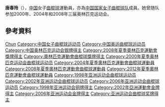 {{Infobox sportsperson
| headercolor    = #E9967A
| name           = 唐春玲
| image          =
| imagesize      = 
| caption        =
| birthname      =
| fullname       =
| nickname       =
| nationality    = 
| residence      =
| birthdate      = {{birth_date_and_age|1976|6|24}}<ref name="伦敦奥运">{{cite web|title=2012伦敦奥运会中国体育代表团成员名录 - 唐春玲|url=http://2012teamchina.olympic.cn/index.php/personview/persons/16332|accessdate=2012-07-15|archive-date=2012-08-15|archive-url=https://web.archive.org/web/20120815035731/http://2012teamchina.olympic.cn/index.php/personview/persons/16332|dead-url=no}}{{zh-cn}}</ref>
| birthplace     = {{CHN}}
| height         = {{height|m=1.63}}<ref name="伦敦奥运"/>
| weight         = {{weight|kg=62}}<ref name="伦敦奥运"/>
| website        = 
| country        = {{CHN}}
| sport          = 女子[[曲棍球|曲棍球]]
| collegeteam    =
| club           =
| team           =
| turnedpro      =
| coach          =
| retired        =
| coaching       =
| worlds         =
| regionals      =
| nationals      =
| olympics       =
| paralympics    =
| highestranking =
| pb             =
| medaltemplates = 
| show-medals    = yes
}}
'''唐春玲'''（{{bd|1976年|6月24日}}），[[中国|中国]]女子[[曲棍球|曲棍球]]運動員，亦為[[中国国家女子曲棍球队|中国国家女子曲棍球队]]成員。她曾随队参加2000年、2004年和2008年三届奥林匹克运动会。

== 參考資料 ==
{{Reflist}}

{{2000年夏季奥林匹克运动会中国国家女子曲棍球队}}
{{2004年夏季奥林匹克运动会中国国家女子曲棍球队}}
{{2008年夏季奥林匹克运动会中国国家女子曲棍球队}}

{{Authority control}}
{{DEFAULTSORT:Tang Chunling}}
[[Category:唐姓|Chun]]
[[Category:中国女子曲棍球运动员|Category:中国女子曲棍球运动员]]
[[Category:中国奥运曲棍球运动员|Category:中国奥运曲棍球运动员]]
[[Category:中国奥林匹克运动会银牌得主|Category:中国奥林匹克运动会银牌得主]]
[[Category:2008年夏季奧林匹克運動會獎牌得主|Category:2008年夏季奧林匹克運動會獎牌得主]]
[[Category:奧林匹克運動會曲棍球獎牌得主|Category:奧林匹克運動會曲棍球獎牌得主]]
[[Category:2000年夏季奥林匹克运动会曲棍球运动员|Category:2000年夏季奥林匹克运动会曲棍球运动员]]
[[Category:2004年夏季奧林匹克運動會曲棍球運動員|Category:2004年夏季奧林匹克運動會曲棍球運動員]]
[[Category:2008年夏季奧林匹克運動會曲棍球運動員|Category:2008年夏季奧林匹克運動會曲棍球運動員]]
[[Category:2012年夏季奧林匹克運動會曲棍球運動員|Category:2012年夏季奧林匹克運動會曲棍球運動員]]
[[Category:1998年亚洲运动会曲棍球运动员|Category:1998年亚洲运动会曲棍球运动员]]
[[Category:2002年亚洲运动会曲棍球运动员|Category:2002年亚洲运动会曲棍球运动员]]
[[Category:2006年亚洲运动会曲棍球运动员|Category:2006年亚洲运动会曲棍球运动员]]
[[Category:1998年亚洲运动会铜牌得主|Category:1998年亚洲运动会铜牌得主]]
[[Category:2002年亞洲運動會金牌得主|Category:2002年亞洲運動會金牌得主]]
[[Category:2006年亚洲运动会金牌得主|Category:2006年亚洲运动会金牌得主]]
[[Category:亚洲运动会曲棍球奖牌得主|Category:亚洲运动会曲棍球奖牌得主]]